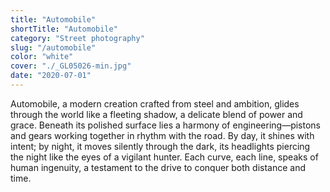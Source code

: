 ```yaml
---
title: "Automobile"
shortTitle: "Automobile"
category: "Street photography"
slug: "/automobile"
color: "white"
cover: "./_GL05026-min.jpg"
date: "2020-07-01"
---
```


Automobile, a modern creation crafted from steel and ambition, glides through the world like a fleeting shadow, a delicate blend of power and grace. Beneath its polished surface lies a harmony of engineering—pistons and gears working together in rhythm with the road. By day, it shines with intent; by night, it moves silently through the dark, its headlights piercing the night like the eyes of a vigilant hunter. Each curve, each line, speaks of human ingenuity, a testament to the drive to conquer both distance and time.
